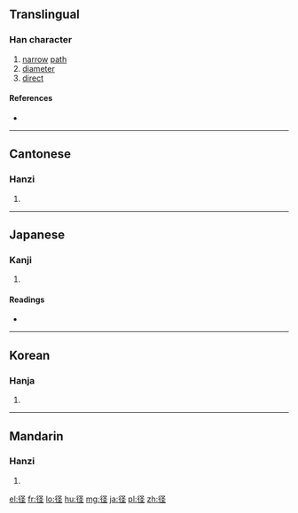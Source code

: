 {{also|徑}}
==Translingual==
{{ja-forms|[[径]]|[[径]]|[[徑]]}}
===Han character===
{{Han char|rn=60|rad=彳|as=05|sn=8|four=|canj=竹人弓人一 (HONOM)|ids=⿰[[彳]][[𢀖]]}}

# [[narrow]] [[path]]
# [[diameter]]
# [[direct]]

====References====
* {{Han ref|kx=0365.411|dkj=10080|dj=0686.060|hdz=20818.010|uh=5F84|ud=24452}}

----

==Cantonese==

===Hanzi===
{{yue-hanzi|jyut=|y=ging3|tra=徑}}

# {{defn|lang=yue|sort=彳05}}

----

==Japanese==

===Kanji===
{{ja-kanji|grade=4|rs=彳05}}

# {{defn|lang=ja|sort=彳05}}

====Readings====
* {{ja-readings|on=[[けい]] (kei)|kun=[[こみち]] (komichi), [[みち]] (michi), [[さしわたし]] (sashiwatashi)}}

----

==Korean==

===Hanja===
{{ko-hanja|hangeul=경|eumhun=|rv=gyeong|mr=kyŏng|y=kyeng}}

# {{defn|lang=ko|sort=彳05}}

----

==Mandarin==

===Hanzi===
{{cmn-hanzi|tra=徑|pin=[[dāi]] ([[dai1]]), [[jìng]] ([[jing4]])|wg=tai<sup>1</sup>, ching<sup>4</sup>}}

# {{defn|lang=cmn|sort=彳05}}

[[el:径]]
[[fr:径]]
[[lo:径]]
[[hu:径]]
[[mg:径]]
[[ja:径]]
[[pl:径]]
[[zh:径]]